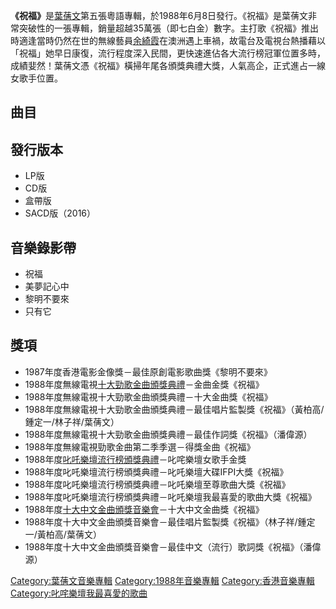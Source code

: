 {{Infobox Album 
| Name		= 祝福
| Type		= [[專輯|專輯]]
| Artist	= [[葉蒨文|葉蒨文]] 
| Cover		= 葉蒨文_祝福1988.jpg 
| Released  	= 1988年6月8日
| Recorded      = 1988年
| Length        = 51分09秒
| Genre		= [[粵語流行音樂|粵語流行音樂]] 
| Label		= [[華納唱片|華納唱片]]
| Producer	= [[黃柏高|黃柏高]]、[[鍾定一|鍾定一]]、[[林子祥|林子祥]]、[[葉蒨文|葉蒨文]]
| Last album	= [[葉蒨文Remix_EP|葉蒨文Remix EP]] <br>（1987年9月）
| This album	= '''祝福'''<br>（1988年6月8日）
| Next album	= [[祝福經典十三首|祝福經典十三首]] <br>（1989年1月19日）
}}

'''《祝福》'''是[[葉蒨文|葉蒨文]]第五張粵語專輯，於1988年6月8日發行。《祝福》是葉蒨文非常突破性的一張專輯，銷量超越35萬張（即七白金）數字。主打歌《祝福》推出時適逢當時仍然在世的無線藝員[[余綺霞|余綺霞]]在澳洲遇上車禍，故電台及電視台熱播藉以「祝福」她早日康復，流行程度深入民間，更快速進佔各大流行榜冠軍位置多時，成績婓然！葉蒨文憑《祝福》橫掃年尾各頒獎典禮大獎，人氣高企，正式進占一線女歌手位置。

==曲目==
{{Tracklist
| collapsed = 
| headline = 
| font_size = 
| total_length = 

| all_writing = 
| all_music = 
| all_lyrics = 
| all_arranger = 
| all_producer = 
| all_except = 

| writing_credits = 
| music_credits = yes
| lyrics_credits = yes
| arranger_credits = yes
| producer_credits = 
| extra_column = 
| longnote_column = yes

| title1 = 祝福
| note1 = 
| longnote1 = '''第二主打'''<br>無線配音日劇《[[早乙老師|早乙老師]]》粵語主題曲<br>改編自[[姜育恆|姜育恆]]的《驛動的心》<br>國語版本為《驛動的心》
| music1 = [[陳志遠|陳志遠]]
| lyrics1 = [[潘偉源|潘偉源]]
| arranger1 = [[蘇德華|蘇德華]]
| producer1 = 
| extra1 = 
| length1 = 

| title2 = 美夢記心中
| note2 = 
| longnote2 = '''第一主打'''<br>改編自Big Trouble的歌曲 《All I Need Is You》
| music2 = [[乔吉奥·莫罗德尔|Giorgio Moroder]]<br>Tom Whitlock
| lyrics2 = 林振強
| arranger2 = 鐘定一
| producer2 = 
| extra2 = 
| length2 = 

| title3 = 遺忘了
| note3 = 
| longnote3 = 
| music3 = [[林敏怡|林敏怡]]
| lyrics3 = 潘源良
| arranger3 = 林敏怡
| producer3 = 
| extra3 = 
| length3 = 

| title4 = 只有它
| note4 = 
| longnote4 = '''第三主打'''<br>改編自[[Natalie_Cole|Natalie Cole]]的歌曲 《Jump Start》
| music4 = Reggie Calloway
| lyrics4 = 潘偉源
| arranger4 = 鐘定一
| producer4 = 
| extra4 = 
| length4 = 

| title5 = 答案
| note5 = 
| longnote5 = 改編自[[安全地帯|安全地帯]]的歌曲 《夏の終りのハーモニー》
| music5 = [[玉置浩二|玉置浩二]]
| lyrics5 = 林振強
| arranger5 =  鮑比達
| producer5 = 
| extra5 = 
| length5 = 

| title6 = Only You
| note6 = 
| longnote6 = 原唱者為Stephanie Lawrence和Ray Shell<br>出自音樂劇《Starlight Express》
| music6 = [[安德鲁·劳埃德·韦伯|Andrew Lloyd Webber]]
| lyrics6 = Richard Stilgoe
| arranger6 = 鐘定一
| producer6 = 
| extra6 = 
| length6 = 

| title7 = 紅玫瑰
| note7 = 
| longnote7 = 
| music7 = [[五輪真弓|五輪真弓]]
| lyrics7 = [[林振強|林振強]]
| arranger7 = [[鐘定一|鐘定一]]
| producer7 = 
| extra7 = 
| length7 = 

| title8 = 為何是你
| note8 = 
| longnote8 = 
| music8 = [[徐日勤|徐日勤]]
| lyrics8 = [[潘源良|潘源良]]
| arranger8 = 徐日勤
| producer8 = 
| extra8 = 
| length8 = 

| title9 = [[黎明不要來|黎明不要來]]
| note9 = 
| longnote9 = 電影《[[倩女幽魂|倩女幽魂]]》插曲<br>同名國語版收錄於《[[瀟灑走一回|瀟灑走一回]]》
| music9 = [[黃霑|黃霑]]
| lyrics9 = 黃霑
| arranger9 = [[戴樂民|戴樂民]]
| producer9 = 
| extra9 = 
| length9 = 

| title10 = 深深擁著我
| note10 = 
| longnote10 = 國語版本為《最盼望是愛》<br>改編自Laura Branigan的歌曲 《Find Me》
| music10 = David Shire<br>Carol Connors
| lyrics10 = 林振強
| arranger10 = 戴樂民
| producer10 = 
| extra10 = 
| length10 = 

| title11 = 從頭開始
| note11 = 
| longnote11 = 改編自The Pretenders的歌曲 《Don't Get Me Wrong》
| music11 = Chrissie Hynde
| lyrics11 = 林振強
| arranger11 = 鐘定一
| producer11 = 
| extra11 = 
| length11 = 

| title12 = 同你同我
| note12 = 
| longnote12 = 
| music12 = 黃霑
| lyrics12 = 黃霑
| arranger12 = 戴樂民
| producer12 = 
| extra12 = 
| length12 = 

| title13 = Over the Rainbow
| note13 = 
| longnote13 = 原唱者為[[茱蒂·嘉蘭|Judy Garland]]
| music13 = Harold Arlen
| lyrics13 = E.Y. Harburg 
| arranger13 = 鐘定一
| producer13 = 
| extra13 = 
| length13 = 


}}

==發行版本==
*LP版
*CD版
*盒帶版
*SACD版（2016）

==音樂錄影帶==
*祝福
*美夢記心中
*黎明不要來
*只有它

==獎項==
*1987年度香港電影金像獎－最佳原創電影歌曲獎《黎明不要來》
*1988年度無線電視[[1988年度十大勁歌金曲得獎名單|十大勁歌金曲頒獎典禮]]－金曲金獎《祝福》
*1988年度無線電視十大勁歌金曲頒獎典禮－十大金曲獎《祝福》
*1988年度無線電視十大勁歌金曲頒獎典禮－最佳唱片監製獎《祝福》（黃柏高/鍾定一/林子祥/葉蒨文）
*1988年度無線電視十大勁歌金曲頒獎典禮－最佳作詞獎《祝福》（潘偉源）
*1988年度無線電視勁歌金曲第二季季選－得獎金曲《祝福》
*1988年度[[1988年度叱咤樂壇流行榜頒獎典禮得獎名單|叱吒樂壇流行榜頒獎典禮]]－叱咤樂壇女歌手金獎
*1988年度叱吒樂壇流行榜頒獎典禮－叱吒樂壇大碟IFPI大獎《祝福》
*1988年度叱吒樂壇流行榜頒獎典禮－叱吒樂壇至尊歌曲大獎《祝福》
*1988年度叱吒樂壇流行榜頒獎典禮－叱吒樂壇我最喜愛的歌曲大獎《祝福》
*1988年度[[第十一屆十大中文金曲得獎名單|十大中文金曲頒獎音樂會]]－十大中文金曲獎《祝福》
*1988年度十大中文金曲頒獎音樂會－最佳唱片監製獎《祝福》（林子祥/鍾定一/黃柏高/葉蒨文）
*1988年度十大中文金曲頒獎音樂會－最佳中文（流行）歌詞獎《祝福》（潘偉源）

<!-- ==參考資料== -->

<!-- ==外部連結== -->

{{葉蒨文}}
{{十大勁歌金曲頒獎典禮勁歌金曲金獎}}
{{叱咤樂壇至尊唱片}}
{{叱咤我最喜愛歌曲}}
{{叱咤樂壇至尊歌曲}}
[[Category:葉蒨文音樂專輯|Category:葉蒨文音樂專輯]]
[[Category:1988年音樂專輯|Category:1988年音樂專輯]]
[[Category:香港音樂專輯|Category:香港音樂專輯]]
[[Category:叱咤樂壇我最喜愛的歌曲|Category:叱咤樂壇我最喜愛的歌曲]]